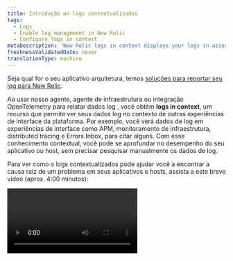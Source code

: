 ```yaml
---
title: Introdução ao logs contextualizados
tags:
  - Logs
  - Enable log management in New Relic
  - Configure logs in context
metaDescription: 'New Relic logs in context displays your logs in assorted New Relic experiences, helping you more easily correlate and troubleshoot issues.'
freshnessValidatedDate: never
translationType: machine
---
```



Seja qual for o seu aplicativo arquitetura, temos [soluções para reportar seu log para New Relic](/docs/logs/get-started/get-started-log-management#integrate-logs).

Ao usar nosso <InlinePopover type="apm" />agente, agente de infraestrutura ou integração OpenTelemetry para relatar dados log , você obtém <DNT>**logs in context**</DNT>, um recurso que permite ver seus dados log no contexto de outras experiências de interface da plataforma. Por exemplo, você verá dados de log em experiências de interface como APM, monitoramento de infraestrutura, distributed tracing e Errors Inbox, para citar alguns. Com esse conhecimento contextual, você pode se aprofundar no desempenho do seu aplicativo ou host, sem precisar pesquisar manualmente os dados de log.

Para ver como o logs contextualizados pode ajudar você a encontrar a causa raiz de um problema em seus aplicativos e hosts, assista a este breve vídeo (aprox. 4:00 minutos):

<Video id="g--qjF2wTxI" type="youtube" />

<Callout variant="tip">
  Tem muito registro? Confira nosso [tutorial sobre como otimizá-los e gerenciá-los](/docs/tutorial-large-logs/get-started-managing-large-logs/).
</Callout>

## Veja a causa raiz dos problemas em sua plataforma [#compatibility-requirements]

Ao reunir todos os dados de aplicativos e infraestrutura em uma única solução, você pode chegar à causa raiz dos problemas com mais rapidez. O logs contextualizados ajuda você a ver rapidamente padrões e tendências significativas.

Não perca tempo tentando restringir todos os seus registros de diferentes partes da sua plataforma. Em vez disso, ative o logs contextualizados para ver as linhas log exatas necessárias para identificar e resolver um problema.

## Logs contextualizados APM [#apm-automatic]

Nosso agente <InlinePopover type="apm" />tem logs contextualizados, incluindo encaminhamento de logs, ativado por padrão. Para obter mais informações sobre como obter e usar o <InlinePopover type="apm" />logs contextualizados, consulte [LogAPM ](/docs/apm/new-relic-apm/getting-started/get-started-logs-context).

<img title="APM logs in context UI options" alt="Screenshot of APM Summary page with logs in context options" src={logsApmLogsinContextinUi} />

<figcaption>
  Com nosso logs contextualizados automático APM, você pode detalhar seu registro, rastreamento e erros, tudo na página <DNT>**Summary**</DNT> do APM .
</figcaption>

## Registro de infraestrutura [#infrastructure]

Como uma alternativa mais poderosa ao uso de um <InlinePopover type="apm" />agente para geração de relatórios log ou como complemento ao registro APM , você pode [encaminhar o registro com nosso agente de infraestrutura](/docs/logs/forward-logs/forward-your-logs-using-infrastructure-agent).

## Outras opções de relatórios de log [#other-options]

Para obter mais soluções para encaminhar seu log para New Relic, consulte [Introdução ao log](/docs/logs/get-started/get-started-log-management#integrate-logs).

<InstallFeedback />

## Qual é o próximo? [#what-next]

Após configurar o logs contextualizados para APM ou monitoramento de infraestrutura, aproveite ao máximo seus dados de log na interface do New Relic :

* Explore os dados de registro em sua plataforma com nossa [interface de registro](/docs/logs/log-management/ui-data/use-logs-ui).
* Veja seu logs contextualizados do desempenho do seu aplicativo na [interfaceAPM ](/docs/logs/log-management/ui-data/use-logs-ui/#links). Solucione [erros](/docs/apm/apm-ui-pages/error-analytics/errors-page-find-fix-verify-problems/) com [distributed tracing](/docs/apm/distributed-tracing/ui-data/understand-use-distributed-tracing-data), rastreamento de pilha, registro de aplicativo e muito mais.
* Configure [o alerta](/docs/alerts-applied-intelligence/new-relic-alerts/alert-conditions/create-alert-conditions/).
* [consulte seus dados](/docs/query-your-data/explore-query-data/get-started/introduction-querying-new-relic-data/) e [crie dashboard](/docs/query-your-data/explore-query-data/dashboards/introduction-dashboards/).